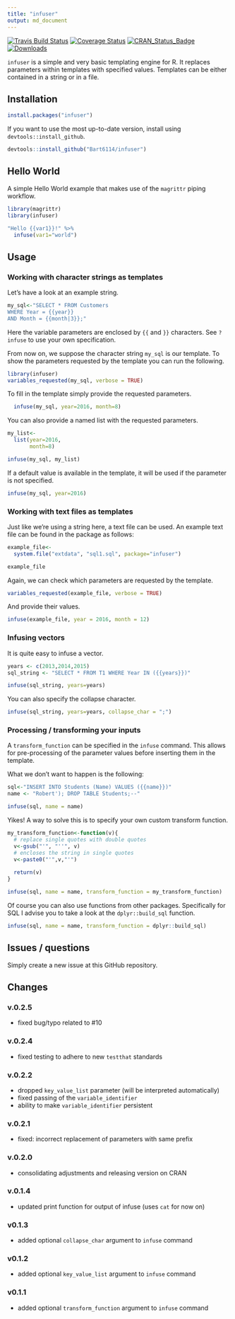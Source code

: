 ```yaml
---
title: "infuser"
output: md_document
---
```


[![Travis Build Status](https://travis-ci.org/Bart6114/infuser.svg)](https://travis-ci.org/Bart6114/infuser)
[![Coverage Status](https://coveralls.io/repos/Bart6114/infuser/badge.svg)](https://coveralls.io/r/Bart6114/infuser)
[![CRAN_Status_Badge](http://www.r-pkg.org/badges/version/infuser)](http://cran.r-project.org/web/packages/infuser)
[![Downloads](http://cranlogs.r-pkg.org/badges/infuser)](http://cran.rstudio.com/package=infuser)

```infuser``` is a simple and very basic templating engine for R. It replaces parameters within templates with specified values. Templates can be either contained in a string or in a file.

## Installation

```r
install.packages("infuser")
```

If you want to use the most up-to-date version, install using ```devtools::install_github```.

```r
devtools::install_github("Bart6114/infuser")
```

## Hello World

A simple Hello World example that makes use of the `magrittr` piping workflow.

```r
library(magrittr)
library(infuser)

"Hello {{var1}}!" %>%
  infuse(var1="world")
```

## Usage

### Working with character strings as templates

Let's have a look at an example string.

```r
my_sql<-"SELECT * FROM Customers
WHERE Year = {{year}}
AND Month = {{month|3}};"
```

Here the variable parameters are enclosed by ```{{``` and ```}}``` characters. See ```?infuse``` to use your own specification.

From now on, we suppose the character string ```my_sql```  is our template. To show the parameters requested by the template you can run the following.

```r
library(infuser)
variables_requested(my_sql, verbose = TRUE)
```

To fill in the template simply provide the requested parameters.

```r
  infuse(my_sql, year=2016, month=8)
```

You can also provide a named list with the requested parameters.

```r
my_list<- 
  list(year=2016,
       month=8)

infuse(my_sql, my_list)
```

If a default value is available in the template, it will be used if the parameter is not specified.

```r
infuse(my_sql, year=2016)
```

### Working with text files as templates

Just like we're using a string here, a text file can be used. An example text file can be found in the package as follows:

```r
example_file<-
  system.file("extdata", "sql1.sql", package="infuser")

example_file
```

Again, we can check which parameters are requested by the template.

```r
variables_requested(example_file, verbose = TRUE)
```

And provide their values.

```r
infuse(example_file, year = 2016, month = 12)
```

### Infusing vectors

It is quite easy to infuse a vector.

```r
years <- c(2013,2014,2015)
sql_string <- "SELECT * FROM T1 WHERE Year IN ({{years}})"

infuse(sql_string, years=years)
```

You can also specify the collapse character.

```r
infuse(sql_string, years=years, collapse_char = ";")
```



### Processing / transforming your inputs

A ```transform_function``` can be specified in the ```infuse``` command. This allows for pre-processing of the parameter values before inserting them in the template.

What we don't want to happen is the following:

```r
sql<-"INSERT INTO Students (Name) VALUES ({{name}})"
name <- "Robert'); DROP TABLE Students;--"

infuse(sql, name = name)
```

Yikes! A way to solve this is to specify your own custom transform function.

```r
my_transform_function<-function(v){
  # replace single quotes with double quotes
  v<-gsub("'", "''", v)
  # encloses the string in single quotes
  v<-paste0("'",v,"'")
  
  return(v)
}

infuse(sql, name = name, transform_function = my_transform_function)
```

Of course you can also use functions from other packages. Specifically for SQL I advise you to take a look at the ```dplyr::build_sql``` function.


```r
infuse(sql, name = name, transform_function = dplyr::build_sql)
```

## Issues / questions

Simply create a new issue at this GitHub repository.


## Changes

### v.0.2.5
- fixed bug/typo related to #10

### v.0.2.4
- fixed testing to adhere to new `testthat` standards

### v.0.2.2
- dropped `key_value_list` parameter (will be interpreted automatically)
- fixed passing of the `variable_identifier`
- ability to make `variable_identifier` persistent

### v.0.2.1
- fixed: incorrect replacement of parameters with same prefix

### v.0.2.0
- consolidating adjustments and releasing version on CRAN

### v.0.1.4
- updated print function for output of infuse (uses ```cat``` for now on)

### v0.1.3
- added optional ```collapse_char``` argument to ```infuse``` command

### v0.1.2
- added optional ```key_value_list``` argument to ```infuse``` command

### v0.1.1
- added optional ```transform_function``` argument to ```infuse``` command

